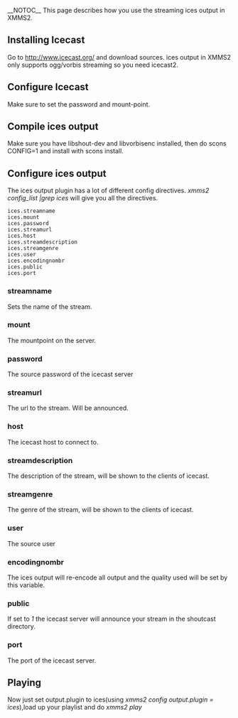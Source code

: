 __NOTOC__
This page describes how you use the streaming ices output in XMMS2.

== Installing Icecast ==
Go to http://www.icecast.org/ and download sources. ices output in XMMS2 only supports ogg/vorbis streaming so you need icecast2.

== Configure Icecast ==
Make sure to set the password and mount-point.

== Compile ices output ==
Make sure you have libshout-dev and libvorbisenc installed, then do scons CONFIG=1 and install with scons install.

== Configure ices output ==
The ices output plugin has a lot of different config directives. ''xmms2 config_list |grep ices'' will give you all the directives.

 ices.streamname
 ices.mount
 ices.password
 ices.streamurl
 ices.host
 ices.streamdescription
 ices.streamgenre
 ices.user
 ices.encodingnombr
 ices.public
 ices.port

=== streamname ===
Sets the name of the stream.

=== mount ===
The mountpoint on the server.

=== password ===
The source password of the icecast server

=== streamurl ===
The url to the stream. Will be announced.

=== host ===
The icecast host to connect to.

=== streamdescription ===
The description of the stream, will be shown to the clients of icecast.

=== streamgenre ===
The genre of the stream, will be shown to the clients of icecast.

=== user ===
The source user

=== encodingnombr ===
The ices output will re-encode all output and the quality used will be set by this variable.

=== public ===
If set to ''1'' the icecast server will announce your stream in the shoutcast directory.

=== port ===
The port of the icecast server.

== Playing ==
Now just set output.plugin to ices(using ''xmms2 config output.plugin = ices''),load up your playlist and do ''xmms2 play''